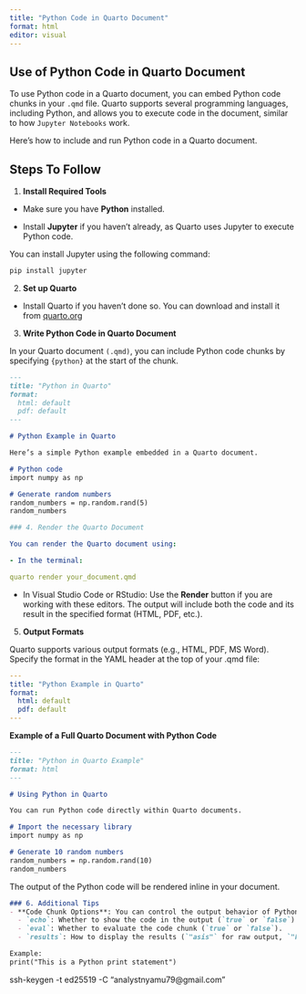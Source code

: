 ```yaml
---
title: "Python Code in Quarto Document"
format: html
editor: visual
---
```


## Use of Python Code in Quarto Document

To use Python code in a Quarto document, you can embed Python code chunks in your `.qmd` file. Quarto supports several programming languages, including Python, and allows you to execute code in the document, similar to how `Jupyter Notebooks` work.

Here's how to include and run Python code in a Quarto document.

## Steps To Follow

1.  **Install Required Tools**

-   Make sure you have **Python** installed.

-   Install **Jupyter** if you haven't already, as Quarto uses Jupyter to execute Python code.

You can install Jupyter using the following command:

```bash
pip install jupyter
```

2.  **Set up Quarto**

-   Install Quarto if you haven't done so. You can download and install it from [quarto.org](https://quarto.org/)

3.  **Write Python Code in Quarto Document**

In your Quarto document `(.qmd)`, you can include Python code chunks by specifying `{python}` at the start of the chunk.

```markdown
---
title: "Python in Quarto"
format:
  html: default
  pdf: default
---

# Python Example in Quarto

Here’s a simple Python example embedded in a Quarto document.

# Python code
import numpy as np

# Generate random numbers
random_numbers = np.random.rand(5)
random_numbers
```

```yaml

### 4. Render the Quarto Document

You can render the Quarto document using:

- In the terminal: 

quarto render your_document.qmd
```

-   In Visual Studio Code or RStudio: Use the **Render** button if you are working with these editors. The output will include both the code and its result in the specified format (HTML, PDF, etc.).

5.  **Output Formats**

Quarto supports various output formats (e.g., HTML, PDF, MS Word). Specify the format in the YAML header at the top of your .qmd file:

```yaml
---
title: "Python Example in Quarto"
format: 
  html: default
  pdf: default
---
```

**Example of a Full Quarto Document with Python Code**

```markdown
---
title: "Python in Quarto Example"
format: html
---

# Using Python in Quarto

You can run Python code directly within Quarto documents.

# Import the necessary library
import numpy as np

# Generate 10 random numbers
random_numbers = np.random.rand(10)
random_numbers
```

The output of the Python code will be rendered inline in your document.

```markdown

### 6. Additional Tips
- **Code Chunk Options**: You can control the output behavior of Python code chunks using options like `echo`, `eval`, `include`, and `results`.
  - `echo`: Whether to show the code in the output (`true` or `false`).
  - `eval`: Whether to evaluate the code chunk (`true` or `false`).
  - `results`: How to display the results (`"asis"` for raw output, `"hide"` to hide results).

Example:
print("This is a Python print statement")
```

ssh-keygen -t ed25519 -C "analystnyamu79\@gmail.com"
